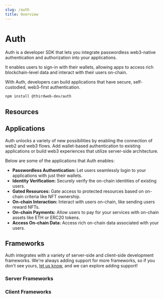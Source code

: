 ```yaml
---
slug: /auth
title: Overview
---
```


# Auth


Auth is a developer SDK that lets you integrate passwordless web3-native authentication and authorization into your applications.

It enables users to sign-in with their wallets, allowing apps to access rich blockchain-level data and interact with their users on-chain.

With Auth, developers can build applications that have secure, self-custodied, web3-first authentication.

```bash npm2yarn
npm install @thirdweb-dev/auth
```

## Resources

<div>
  <div className="col col--12" style={{ padding: 8 }}>
    <QuickstartCard
      name="How Auth Works"
      link="/auth/how-auth-works"
      description="Learn about the specifics of how Auth works under the hood"
      image="/assets/icons/leadership.png"
    />
  </div>
</div>

<div>
  <div className="col col--12" style={{ padding: 8 }}>
    <QuickstartCard
      name="Getting Started"
      link="/auth/getting-started"
      description="Get started by integrating web3 authentication into a simple application with Auth"
      image="/assets/icons/leadership.png"
    />
  </div>
</div>

## Applications

Auth unlocks a variety of new possibilities by enabling the connection of web2 and web3 flows. Add wallet-based authentication to existing applications or build web3 experiences that utilize server-side architecture.

Below are some of the applications that Auth enables:

- **Passwordless Authentication:** Let users seamlessly login to your applications with just their wallets.
- **Identity Verification:** Securely verify the on-chain identities of existing users.
- **Gated Resources:** Gate access to protected resources based on on-chain criteria like NFT ownership.
- **On-chain Interaction:** Interact with users on-chain, like sending users reward NFTs.
- **On-chain Payments:** Allow users to pay for your services with on-chain assets like ETH or ERC20 tokens.
- **Access On-chain Data:** Access rich on-chain data associated with your users.

## Frameworks

Auth integrates with a variety of server-side and client-side development frameworks. We&apos;re always adding support for more frameworks, so if you don&apos;t see yours, [let us know](https://discord.com/thirdweb), and we can explore adding support!

### Server Frameworks

<div>
  <div className="col col--12" style={{ padding: 8 }}>
    <QuickstartCard
      name="Next"
      link="/auth/server-frameworks/next"
      description=""
      image="/assets/languages/nextjs.png"
    />
  </div>
</div>

<div>
  <div className="col col--12" style={{ padding: 8 }}>
    <QuickstartCard
      name="Express"
      link="/auth/server-frameworks/express"
      description=""
      image="/assets/languages/javascript.png"
    />
  </div>
</div>

### Client Frameworks

<div>
  <div className="col col--12" style={{ padding: 8 }}>
    <QuickstartCard
      name="React"
      link="/auth/client-frameworks/react"
      description=""
      image="/assets/languages/react.png"
    />
  </div>
</div>
